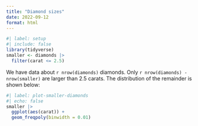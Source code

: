 ```yaml
---
title: "Diamond sizes"
date: 2022-09-12
format: html
---
```


```r
#| label: setup
#| include: false
library(tidyverse)
smaller <- diamonds |> 
  filter(carat <= 2.5)
```

We have data about `r nrow(diamonds)` diamonds.
Only `r nrow(diamonds) - nrow(smaller)` are larger than 2.5 carats.
The distribution of the remainder is shown below:

```r
#| label: plot-smaller-diamonds
#| echo: false
smaller |> 
  ggplot(aes(carat)) + 
  geom_freqpoly(binwidth = 0.01)
```

